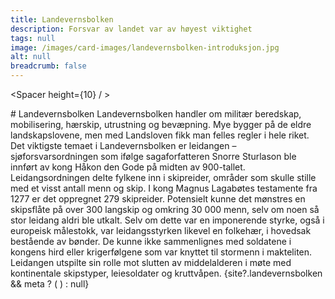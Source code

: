 ```yaml
---
title: Landevernsbolken
description: Forsvar av landet var av høyest viktighet
tags: null
image: /images/card-images/landevernsbolken-introduksjon.jpg
alt: null
breadcrumb: false
---
```



<SitatHero 
    title='Landevernsbolken' 
    ingress='«Nå går det så ille på grunn av folks synder at en hedensk eller kristen hær ett eller annet sted angriper Norges konges rike»'  
    footer='Landevernsbolken, kapittel 3'
/>
 
<Spacer height={10} / >

<Container>
    # Landevernsbolken
</Container>
 
<Container stil="firstletter text-left text-xl" columns={2} margin={10}>
   Landevernsbolken handler om militær beredskap, mobilisering, hærskip, utrustning og bevæpning. Mye bygger på de eldre landskapslovene, men med Landsloven fikk man felles regler i hele riket. Det viktigste temaet i Landevernsbolken er leidangen – sjøforsvarsordningen som ifølge sagaforfatteren Snorre Sturlason ble innført av kong Håkon den Gode på midten av 900-tallet. Leidangsordningen delte fylkene inn i skipreider, områder som skulle stille med et visst antall menn og skip. I kong Magnus Lagabøtes testamente fra 1277 er det oppregnet 279 skipreider. Potensielt kunne det mønstres en skipsflåte på over 300 langskip og omkring 30 000 menn, selv om noen så stor leidang aldri ble utkalt. Selv om dette var en imponerende styrke, også i europeisk målestokk, var leidangsstyrken likevel en folkehær, i hovedsak bestående av bønder. De kunne ikke sammenlignes med soldatene i kongens hird eller krigerfølgene som var knyttet til stormenn i makteliten. Leidangen utspilte sin rolle mot slutten av middelalderen i møte med kontinentale skipstyper, leiesoldater og kruttvåpen.
</Container>

    
<Container>
    <Spacer height={10} />
    {site?.landevernsbolken && meta ? (
    <SubTextsCards items={site.landevernsbolken} meta={meta}  />
  ) : null}
</Container>





 

